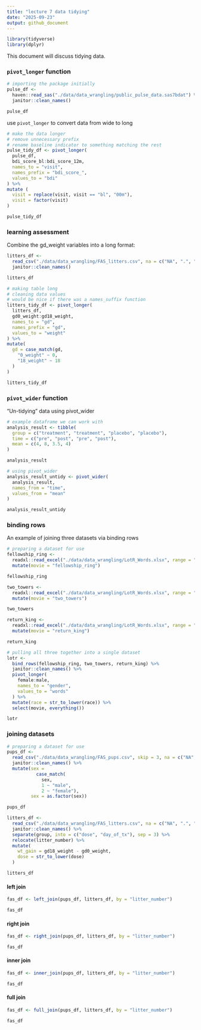 ```yaml
---
title: "lecture 7 data tidying"
date: "2025-09-23"
output: github_document
---
```


```r
library(tidyverse)
library(dplyr)
```

This document will discuss tidying data.

### `pivot_longer` function

```r
# importing the package initially
pulse_df <- 
  haven::read_sas("./data/data_wrangling/public_pulse_data.sas7bdat") %>% 
  janitor::clean_names()

pulse_df
```

use `pivot_longer` to convert data from wide to long

```r
# make the data longer
# remove unnecessary prefix
# rename baseline indicator to something matching the rest
pulse_tidy_df <- pivot_longer(
  pulse_df,
  bdi_score_bl:bdi_score_12m,
  names_to = "visit",
  names_prefix = "bdi_score_",
  values_to = "bdi"
) %>% 
mutate (
  visit = replace(visit, visit == "bl", "00m"), 
  visit = factor(visit)
)

pulse_tidy_df
```

### learning assessment

Combine the gd_weight variables into a long format:

```r
litters_df <- 
  read_csv("./data/data_wrangling/FAS_litters.csv", na = c("NA", ".", "")) %>% 
  janitor::clean_names()

litters_df

# making table long
# cleaning data values
# would be nice if there was a names_suffix function
litters_tidy_df <- pivot_longer(
  litters_df,
  gd0_weight:gd18_weight,
  names_to = "gd",
  names_prefix = "gd",
  values_to = "weight"
) %>% 
mutate(
  gd = case_match(gd,
    "0_weight" ~ 0,
    "18_weight" ~ 18
  )
)

litters_tidy_df
```

### `pivot_wider` function

"Un-tidying" data using pivot_wider

```r
# example dataframe we can work with
analysis_result <- tibble(
  group = c("treatment", "treatment", "placebo", "placebo"),
  time = c("pre", "post", "pre", "post"),
  mean = c(4, 8, 3.5, 4)
)

analysis_result

# using pivot_wider
analysis_result_untidy <- pivot_wider(
  analysis_result,
  names_from = "time",
  values_from = "mean"
)

analysis_result_untidy
```

### binding rows

An example of joining three datasets via binding rows

```r
# preparing a dataset for use
fellowship_ring <- 
  readxl::read_excel("./data/data_wrangling/LotR_Words.xlsx", range = "B3:D6") %>% 
  mutate(movie = "fellowship_ring")

fellowship_ring

two_towers <-
  readxl::read_excel("./data/data_wrangling/LotR_Words.xlsx", range = "F3:H6") %>% 
  mutate(movie = "two_towers")

two_towers

return_king <-
  readxl::read_excel("./data/data_wrangling/LotR_Words.xlsx", range = "J3:L6") %>% 
  mutate(movie = "return_king")

return_king

# pulling all three together into a single dataset
lotr <-
  bind_rows(fellowship_ring, two_towers, return_king) %>% 
  janitor::clean_names() %>% 
  pivot_longer(
    female:male,
    names_to = "gender",
    values_to = "words"
  ) %>% 
  mutate(race = str_to_lower(race)) %>% 
  select(movie, everything())

lotr
```

### joining datasets

```r
# preparing a dataset for use
pups_df <-
  read_csv("./data/data_wrangling/FAS_pups.csv", skip = 3, na = c("NA", ".", "")) %>% 
  janitor::clean_names() %>% 
  mutate(sex = 
           case_match(
             sex,
             1 ~ "male",
             2 ~ "female"),
         sex = as.factor(sex))

pups_df

litters_df <-
  read_csv("./data/data_wrangling/FAS_litters.csv", na = c("NA", ".", "")) %>% 
  janitor::clean_names() %>% 
  separate(group, into = c("dose", "day_of_tx"), sep = 3) %>% 
  relocate(litter_number) %>% 
  mutate(
    wt_gain = gd18_weight - gd0_weight,
    dose = str_to_lower(dose)
  )

litters_df
```

#### left join

```r
fas_df <- left_join(pups_df, litters_df, by = "litter_number")

fas_df
```

#### right join

```r
fas_df <- right_join(pups_df, litters_df, by = "litter_number")

fas_df
```

#### inner join

```r
fas_df <- inner_join(pups_df, litters_df, by = "litter_number")

fas_df
```

#### full join

```r
fas_df <- full_join(pups_df, litters_df, by = "litter_number")

fas_df
```




